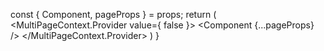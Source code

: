 


  const { Component, pageProps } = props;
  return (
    <MultiPageContext.Provider value={ false }>
      <Head>
        <link rel="preconnect" href="https://fonts.gstatic.com" />
        <link
          href="https://fonts.googleapis.com/css2?family=Inter&display=swap"
          rel="stylesheet"
        />
        <link
          href="https://fonts.googleapis.com/css2?family=IBM+Plex+Mono&display=swap"
          rel="stylesheet"
        />
      </Head>
      <ScrollManager>
        <LanguageProvider>
          <Component {...pageProps} />
        </LanguageProvider>
      </ScrollManager>
      <Watermark />
    </MultiPageContext.Provider>
  )
}

